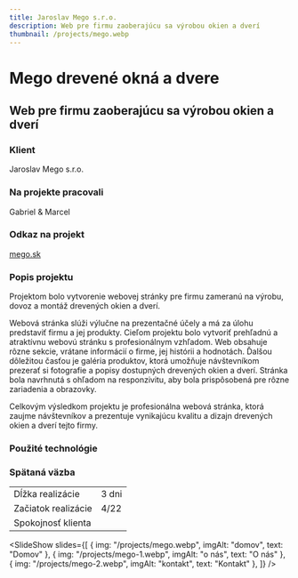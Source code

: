 ```yaml
---
title: Jaroslav Mego s.r.o.
description: Web pre firmu zaoberajúcu sa výrobou okien a dverí
thumbnail: /projects/mego.webp
---
```



# Mego drevené okná a dvere

## Web pre firmu zaoberajúcu sa výrobou okien a dverí

### Klient

Jaroslav Mego s.r.o.

### Na projekte pracovali

Gabriel & Marcel

### Odkaz na projekt

[mego.sk](https://mego.sk)

### Popis projektu

Projektom bolo vytvorenie webovej stránky pre firmu zameranú na výrobu,
dovoz a montáž drevených okien a dverí.

Webová stránka slúži výlučne na prezentačné účely a má za úlohu predstaviť firmu a jej produkty.
Cieľom projektu bolo vytvoriť prehľadnú a atraktívnu webovú stránku s profesionálnym vzhľadom.
Web obsahuje rôzne sekcie, vrátane informácií o firme, jej histórii a hodnotách.
Ďalšou dôležitou časťou je galéria produktov, ktorá umožňuje návštevníkom prezerať si fotografie a popisy dostupných
drevených okien a dverí. Stránka bola navrhnutá s ohľadom na responzivitu, aby bola prispôsobená pre rôzne zariadenia a obrazovky.

Celkovým výsledkom projektu je profesionálna webová stránka, ktorá zaujme návštevníkov a prezentuje vynikajúcu
kvalitu a dizajn drevených okien a dverí tejto firmy.

### Použité technológie

<div class="not-prose mt-5 flex flex-wrap gap-7">
  <Technology name="HTML" color="#eb6539" size={40}>
    <Icon name="vscode-icons:file-type-html" size={40} />
  </Technology>
  <Technology name="CSS" color="#cf6e9e" size={40}>
    <Icon name="vscode-icons:file-type-sass" size={40} />
  </Technology>
  <Technology name="JavaScript" color="#f6e12d" size={40}>
    <Icon name="vscode-icons:file-type-js-official" size={40} />
  </Technology>
</div>

### Spätaná väzba

|                     |                            |
| ------------------- | -------------------------- |
| Dĺžka realizácie    | 3 dni                      |
| Začiatok realizácie | 4/22                       |
| Spokojnosť klienta  | <StarsRating rating={5} /> |

<SlideShow
  slides={[
    { img: "/projects/mego.webp", imgAlt: "domov", text: "Domov" },
    { img: "/projects/mego-1.webp", imgAlt: "o nás", text: "O nás" },
    { img: "/projects/mego-2.webp", imgAlt: "kontakt", text: "Kontakt" },
  ]}
/>
